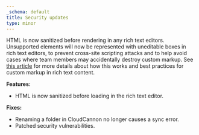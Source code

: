 ```yaml
---
_schema: default
title: Security updates
type: minor
---
```

HTML is now sanitized before rendering in any rich text editors. Unsupported elements will now be represented with uneditable boxes in rich text editors,&nbsp;to prevent cross-site scripting attacks and to help avoid cases where team members may accidentally destroy custom markup. See [this article](/documentation/articles/best-practices-for-rich-text) for more details about how this works and best practices for custom markup in rich text content.

**Features:**

* HTML is now sanitized before loading in the rich text editor.

**Fixes:**

* Renaming a folder in CloudCannon no longer causes a sync error.
* Patched security vulnerabilities.